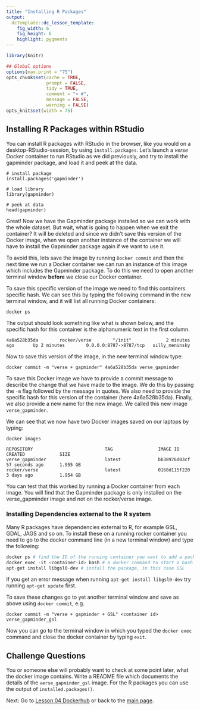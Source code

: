 ```yaml
---
title: "Installing R Packages"
output:
  dcTemplate::dc_lesson_template:
    fig_width: 6
    fig_height: 6
    highlight: pygments
---
```



```r
library(knitr)

## Global options
options(max.print = "75")
opts_chunk$set(cache = TRUE,
               prompt = FALSE,
               tidy = TRUE,
               comment = "> #",
               message = FALSE,
               warning = FALSE)
opts_knit$set(width = 75)
```

## Installing R Packages within RStudio

You can install R packages with RStudio in the browser, like you would on a desktop-RStudio-session, by using `install.packages`. Let's launch a *verse* Docker container to run RStudio as we did previously, and try to install the gapminder package, and load it and peek at the data.

~~~
# install package
install.packages('gapminder')

# load library
library(gapminder)

# peek at data
head(gapminder)
~~~

Great! Now we have the Gapminder package installed so we can work with the whole dataset. But wait, what is going to happen when we exit the container? It will be deleted and since we didn't save this version of the Docker image, when we open another instance of the container we will have to install the Gapminder package again if we want to use it. 

To avoid this, lets save the image by running `Docker commit` and then the next time we run a Docker container we can run an instance of this image which includes the Gapminder package. To do this we need to open another terminal window **before** we close our Docker container. 

To save this specific version of the image we need to find this containers specific hash. We can see this by typing the following command in the new terminal window, and it will list all running Docker containers:

~~~
docker ps
~~~

The output should look something like what is shown below, and the specific hash for this container is the alphanumeric text in the first column.

~~~
4a6a528b35da        rocker/verse        "/init"             2 minutes ago       Up 2 minutes        0.0.0.0:8787->8787/tcp   silly_meninsky
~~~

Now to save this version of the image, in the new terminal window type:

~~~
docker commit -m "verse + gapminder" 4a6a528b35da verse_gapminder
~~~

To save this Docker image we have to provide a commit message to describe the change that we have made to the image. We do this by passing the `-m` flag followed by the message in quotes. We also need to provide the specific hash for this version of the container (here 4a6a528b35da). Finally, we also provide a new name for the new image. We called this new image `verse_gapminder`.

We can see that we now have two Docker images saved on our laptops by typing:

~~~
docker images 
~~~

~~~
REPOSITORY                           TAG                 IMAGE ID            CREATED             SIZE
verse_gapminder                      latest              bb38976d03cf        57 seconds ago      1.955 GB
rocker/verse                         latest              0168d115f220        3 days ago          1.954 GB
~~~

You can test that this worked by running a Docker container from each image. You will find that the Gapminder package is only installed on the verse_gapminder image and not on the rocker/verse image.

### Installing Dependencies external to the R system

Many R packages have dependencies external to R, for example GSL, GDAL, JAGS and so on. To install these on a running rocker container you need to go to the docker command line (in a new terminal window) and type the following:

```r
docker ps # find the ID of the running container you want to add a package to
docker exec -it <container-id> bash # a docker command to start a bash shell in your container
apt-get install libgsl0-dev # install the package, in this case GSL
```

If you get an error message when running `apt-get install libgsl0-dev` try running
`apt-get update` first.

To save these changes go to yet another terminal window and save as above using `docker commit`, e.g.
```
docker commit -m "verse + gapminder + GSL" <container id>  verse_gapminder_gsl
```
Now you can go to the terminal window in which you typed the `docker exec` command and close the docker container
by typing `exit`.


## Challenge Questions 
You or someone else will probably want to check at some point later, what the 
docker image contains. Write a README file which documents the details of the 
`verse_gapminder_gsl` image. For the R packages you can use the output of
`installed.packages()`.


Next: Go to [Lesson 04 Dockerhub](04-Dockerhub.html) or back to the 
[main page](http://jsta.github.io/r-docker-tutorial/).
